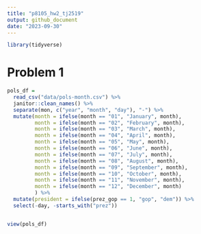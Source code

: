 ```yaml
---
title: "p8105_hw2_tj2519"
output: github_document
date: "2023-09-30"
---
```

```r
library(tidyverse)
```


# Problem 1
```r
pols_df = 
  read_csv("data/pols-month.csv") %>% 
  janitor::clean_names() %>% 
  separate(mon, c("year", "month", "day"), "-") %>% 
  mutate(month = ifelse(month == "01", "January", month),
         month = ifelse(month == "02", "February", month),
         month = ifelse(month == "03", "March", month),
         month = ifelse(month == "04", "April", month),
         month = ifelse(month == "05", "May", month),
         month = ifelse(month == "06", "June", month),
         month = ifelse(month == "07", "July", month),
         month = ifelse(month == "08", "August", month),
         month = ifelse(month == "09", "September", month),
         month = ifelse(month == "10", "October", month),
         month = ifelse(month == "11", "November", month),
         month = ifelse(month == "12", "December", month)
         ) %>% 
  mutate(president = ifelse(prez_gop == 1, "gop", "dem")) %>% 
  select(-day, -starts_with("prez"))


view(pols_df)
```


